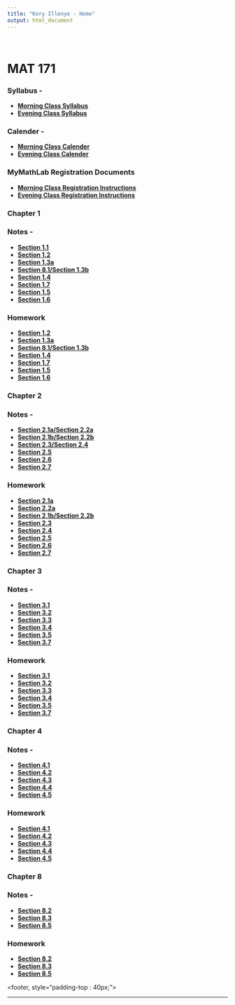 ```yaml
---
title: "Kory Illenye - Home"
output: html_document
---
```


<style type="text/css">
.title {
  display: none;
}

#getting-started img {
  margin-right: 10px;
}

</style>
<BR>

# MAT 171

### Syllabus -

* **[Morning Class Syllabus](./Resources/syllabusMAT171summer2018Morning.pdf)**
* **[Evening Class Syllabus](./Resources/syllabusMAT171summer2018Evening.pdf)**

### Calender -

* **[Morning Class Calender](./Resources/morningCalender.pdf)**
* **[Evening Class Calender](./Resources/eveningCalender.pdf)**

### MyMathLab Registration Documents

* **[Morning Class Registration Instructions](./Resources/regC30.pdf)**
* **[Evening Class Registration Instructions](./Resources/regC36.pdf)**

 

### Chapter 1
### Notes -
* **[Section 1.1](./Resources/MAT171blitzSectionNotes11Empty.pdf)**
* **[Section 1.2](./Resources/MAT171blitzSectionNotes12Empty.pdf)**
* **[Section 1.3a](./Resources/MAT171blitzSectionNotes13aEmpty.pdf)**
* **[Section 8.1/Section 1.3b](./Resources/MAT171blitzSectionNotes81and13bEmpty.pdf)**
* **[Section 1.4](./Resources/MAT171blitzSectionNotes14Empty.pdf)**
* **[Section 1.7](./Resources/MAT171blitzSectionNotes17Empty.pdf)**
* **[Section 1.5](./Resources/MAT171blitzSectionNotes15Empty.pdf)**
* **[Section 1.6](./Resources/MAT171blitzsectionnotes16empty.pdf)**

### Homework

* **[Section 1.2](./Resources/MAT171blitzSectionHW12.pdf)**
* **[Section 1.3a](./Resources/MAT171blitzSectionHW13.pdf)**
* **[Section 8.1/Section 1.3b](./Resources/MAT171blitzSectionHW81and13b.pdf)**
* **[Section 1.4](./Resources/MAT171blitzSectionHW14.pdf)**
* **[Section 1.7](./Resources/MAT171blitzSectionHW17.pdf)**
* **[Section 1.5](./Resources/MAT171blitzSectionHW15.pdf)**
* **[Section 1.6](./Resources/MAT171blitzSectionHW16.pdf)**

### Chapter 2
### Notes -
* **[Section 2.1a/Section 2.2a](./Resources/MAT171blitzSectionNotes21and22aredo.pdf)**
* **[Section 2.1b/Section 2.2b](./Resources/MAT171blitzSectionNotes21and22bredo.pdf)**
* **[Section 2.3/Section 2.4](./Resources/MAT171blitzSectionNotes23and24redo.pdf)**
* **[Section 2.5](./Resources/MAT171blitzSectionNotes25redo.pdf)**
* **[Section 2.6](./Resources/MAT171blitzSectionNotes26redo.pdf)**
* **[Section 2.7](./Resources/MAT171blitzSectionNotes27redo.pdf)**


### Homework

* **[Section 2.1a](./Resources/MAT171blitzSectionHW21a.pdf)**
* **[Section 2.2a](./Resources/MAT171blitzSectionHW22a.pdf)**
* **[Section 2.1b/Section 2.2b](./Resources/MAT171blitzSectionHW2122b.pdf)**
* **[Section 2.3](./Resources/MAT171blitzSectionHW23.pdf)**
* **[Section 2.4](./Resources/MAT171blitzSectionHW24.pdf)**
* **[Section 2.5](./Resources/MAT171blitzSectionHW25.pdf)**
* **[Section 2.6](./Resources/MAT171blitzSectionHW26.pdf)**
* **[Section 2.7](./Resources/MAT171blitzSectionHW27.pdf)**

### Chapter 3
### Notes -
* **[Section 3.1](./Resources/MAT171blitzSectionNotes31Empty.pdf)**
* **[Section 3.2](./Resources/MAT171blitzSectionNotes32Empty.pdf)**
* **[Section 3.3](./Resources/MAT171blitzSectionNotes33Empty.pdf)**
* **[Section 3.4](./Resources/MAT171blitzSectionNotes34Empty.pdf)**
* **[Section 3.5](./Resources/MAT171blitzSectionNotes35Empty.pdf)**
* **[Section 3.7](./Resources/MAT171blitzSectionNotes37Empty.pdf)**

### Homework

* **[Section 3.1](./Resources/MAT171blitzSectionHW31.pdf)**
* **[Section 3.2](./Resources/MAT171blitzSectionHW32.pdf)**
* **[Section 3.3](./Resources/MAT171blitzSectionHW33.pdf)**
* **[Section 3.4](./Resources/MAT171blitzSectionHW34.pdf)**
* **[Section 3.5](./Resources/MAT171blitzSectionHW35.pdf)**
* **[Section 3.7](./Resources/MAT171blitzSectionHW37.pdf)**

### Chapter 4
### Notes -
* **[Section 4.1](./Resources/MAT171blitzSectionNotes41Empty.pdf)**
* **[Section 4.2](./Resources/MAT171blitzSectionNotes42Empty.pdf)**
* **[Section 4.3](./Resources/MAT171blitzSectionNotes43Empty.pdf)**
* **[Section 4.4](./Resources/MAT171blitzSectionNotes44Empty.pdf)**
* **[Section 4.5](./Resources/MAT171blitzSectionNotes45Empty.pdf)**


### Homework

* **[Section 4.1](./Resources/MAT171blitzSectionHW41.pdf)**
* **[Section 4.2](./Resources/MAT171blitzSectionHW42.pdf)**
* **[Section 4.3](./Resources/MAT171blitzSectionHW43.pdf)**
* **[Section 4.4](./Resources/MAT171blitzSectionHW44.pdf)**
* **[Section 4.5](./Resources/MAT171blitzSectionHW45.pdf)**

### Chapter 8
### Notes -

* **[Section 8.2](./Resources/MAT171blitzSectionNotes82Empty.pdf)**
* **[Section 8.3](./Resources/MAT171blitzSectionNotes83Empty.pdf)**
* **[Section 8.5](./Resources/MAT171blitzSectionNotes85Empty.pdf)**


### Homework


* **[Section 8.2](./Resources/MAT171blitzSectionHW82.pdf)**
* **[Section 8.3](./Resources/MAT171blitzSectionHW83.pdf)**
* **[Section 8.5](./Resources/MAT171blitzSectionHW85.pdf)**


<footer, style="padding-top : 40px;">
<center>

-------







</center>
</footer>